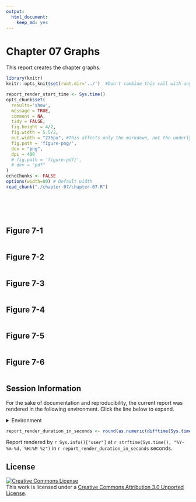 ```yaml
---
output:
  html_document:
    keep_md: yes
---
```

Chapter 07 Graphs
=================================================
This report creates the chapter graphs.

<!--  Set the working directory to the repository's base directory; this assumes the report is nested inside of only one directory.-->
```r
library(knitr)
knitr::opts_knit$set(root.dir='../')  #Don't combine this call with any other chunk -especially one that uses file paths.
```

<!-- Set the report-wide options, and point to the external code file. -->
```r
report_render_start_time <- Sys.time()
opts_chunk$set(
  results='show', 
  message = TRUE,
  comment = NA, 
  tidy = FALSE,
  fig.height = 4/2, 
  fig.width = 5.5/2, 
  out.width = "275px", #This affects only the markdown, not the underlying png file.  The height will be scaled appropriately.
  fig.path = 'figure-png/',     
  dev = "png",
  dpi = 400
  # fig.path = 'figure-pdf/',     
  # dev = "pdf"
)
echoChunks <- FALSE
options(width=80) # Default width
read_chunk("./chapter-07/chapter-07.R") 
```
<!-- Load the packages.  Suppress the output when loading packages. --> 
```r
```

<!-- Load any Global functions and variables declared in the R file.  Suppress the output. --> 
```r
```

<!-- Declare any global functions specific to a Rmd output.  Suppress the output. --> 
```r
```

<!-- Load the datasets. -->
```r
```

<!-- Tweak the datasets. -->
```r
```

## Figure 7-1
```r
```

## Figure 7-2
```r
```

## Figure 7-3
```r
```

## Figure 7-4
```r
```

## Figure 7-5
```r
```

## Figure 7-6
```r
```

## Session Information
For the sake of documentation and reproducibility, the current report was rendered in the following environment.  Click the line below to expand.

<details>
  <summary>Environment <span class="glyphicon glyphicon-plus-sign"></span></summary>
```r
if( requireNamespace("devtools", quietly = TRUE) ) {
  devtools::session_info()
} else {
  sessionInfo()
} 
```
</details>

```r
report_render_duration_in_seconds <- round(as.numeric(difftime(Sys.time(), report_render_start_time, units="secs")))
```

Report rendered by `r Sys.info()["user"]` at `r strftime(Sys.time(), "%Y-%m-%d, %H:%M %z")` in `r report_render_duration_in_seconds` seconds.


## License

<a rel="license" href="http://creativecommons.org/licenses/by/3.0/"><img alt="Creative Commons License" style="border-width:0" src="http://i.creativecommons.org/l/by/3.0/88x31.png" /></a><br />This work is licensed under a <a rel="license" href="http://creativecommons.org/licenses/by/3.0/">Creative Commons Attribution 3.0 Unported License</a>.
